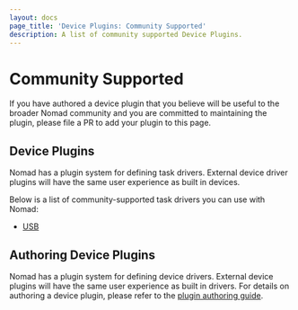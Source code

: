 ```yaml
---
layout: docs
page_title: 'Device Plugins: Community Supported'
description: A list of community supported Device Plugins.
---
```


# Community Supported

If you have authored a device plugin that you believe will be useful to the
broader Nomad community and you are committed to maintaining the plugin, please
file a PR to add your plugin to this page.

## Device Plugins

Nomad has a plugin system for defining task drivers. External device driver
plugins will have the same user experience as built in devices.

Below is a list of community-supported task drivers you can use with Nomad:

- [USB][usb]

## Authoring Device Plugins

Nomad has a plugin system for defining device drivers. External device plugins
will have the same user experience as built in drivers. For details on
authoring a device plugin, please refer to the [plugin authoring
guide][plugin_guide].

[plugin_guide]: /docs/concepts/plugins
[usb]: /docs/devices/external/usb
